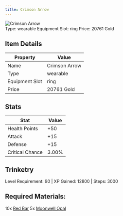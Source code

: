 ```yaml
---
title: Crimson Arrow
---
```


<div className="flex items-start gap-6 mb-8">
  <div className="flex-shrink-0">
    <img src="/assets/resources/trinketry/rings/crimson_arrow.png" alt="Crimson Arrow" className="w-24 h-24 border rounded-lg" />
  </div>
  <div className="flex-1">
    <div className="space-y-2">
            <div className="flex flex-wrap gap-4 text-sm">
        <span className="px-2 py-1 bg-green-100 dark:bg-green-900 rounded-md">
          Type: wearable
        </span>
        <span className="px-2 py-1 bg-purple-100 dark:bg-purple-900 rounded-md">
          Equipment Slot: ring
        </span>
        <span className="px-2 py-1 bg-yellow-100 dark:bg-yellow-900 rounded-md">
          Price: 20761 Gold
        </span>
      </div>
    </div>
  </div>
</div>

## Item Details
| Property | Value |
|----------|-------|
| Name | Crimson Arrow |
| Type | wearable |
| Equipment Slot | ring |
| Price | 20761 Gold |

## Stats
| Stat | Value |
|------|-------|
| Health Points | +50 |
| Attack | +15 |
| Defense | +15 |
| Critical Chance | 3.00% |

## Trinketry
Level Requirement: 90 | XP Gained: 12800 | Steps: 3000

## Required Materials:
10x [Red Bar](/docs/resources/individual/red_bar)
5x [Moonwell Opal](/docs/resources/individual/moonwell_opal)

